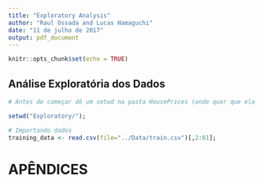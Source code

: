 ```yaml
---
title: "Exploratory Analysis"
author: "Raul Ossada and Lucas Hamaguchi"
date: "11 de julho de 2017"
output: pdf_document
---
```


```r
knitr::opts_chunk$set(echo = TRUE)
```

## Análise Exploratória dos Dados

```r
# Antes de começar dê um setwd na pasta HousePrices (onde quer que ela esteja no seu pc)

setwd("Exploratory/");
```

```r
# Importando dados
training_data <- read.csv(file="../Data/train.csv")[,2:81];


```


\newpage

# APÊNDICES

```r
```

```r
```

